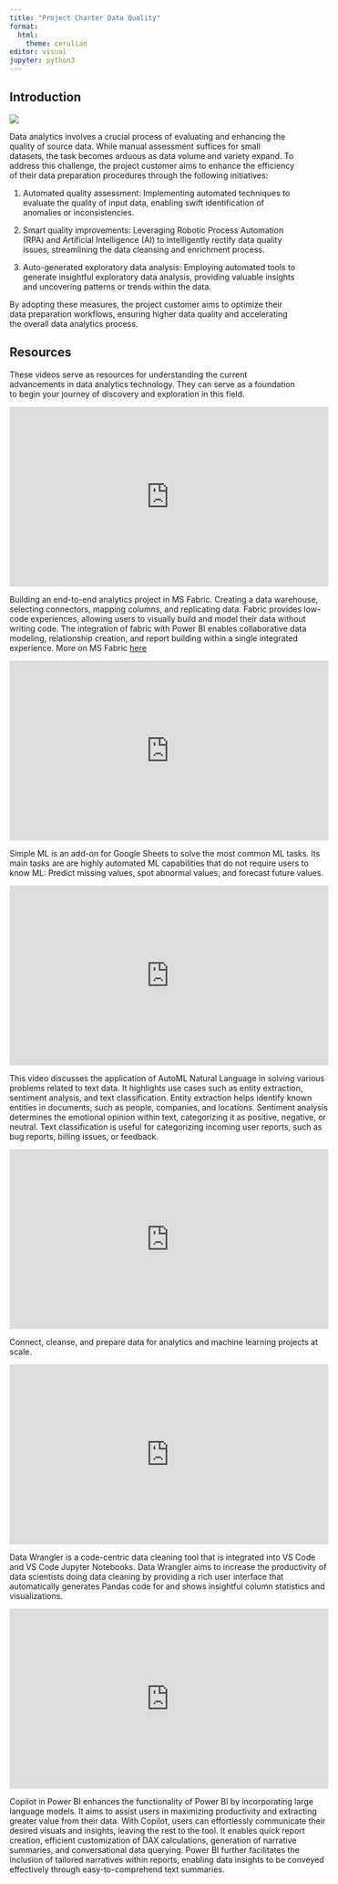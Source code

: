 ```yaml
---
title: "Project Charter Data Quality"
format:
  html:
    theme: cerulian
editor: visual
jupyter: python3
---
```


## Introduction

![](https://www.datascience-pm.com/wp-content/uploads/2021/02/CRISP-DM.png)

Data analytics involves a crucial process of evaluating and enhancing the quality of source data. While manual assessment suffices for small datasets, the task becomes arduous as data volume and variety expand. To address this challenge, the project customer aims to enhance the efficiency of their data preparation procedures through the following initiatives:

1. Automated quality assessment: Implementing automated techniques to evaluate the quality of input data, enabling swift identification of anomalies or inconsistencies.

2. Smart quality improvements: Leveraging Robotic Process Automation (RPA) and Artificial Intelligence (AI) to intelligently rectify data quality issues, streamlining the data cleansing and enrichment process.

3. Auto-generated exploratory data analysis: Employing automated tools to generate insightful exploratory data analysis, providing valuable insights and uncovering patterns or trends within the data.

By adopting these measures, the project customer aims to optimize their data preparation workflows, ensuring higher data quality and accelerating the overall data analytics process.

## Resources

These videos serve as resources for understanding the current advancements in data analytics technology. They can serve as a foundation to begin your journey of discovery and exploration in this field.

```{=html}
<div class="card border-dark mb-3" style="width: 562px">
  <iframe width="560" height="315" src="https://www.youtube.com/embed/KswXd7tnJko" title="YouTube video player" frameborder="0" allow="accelerometer; autoplay; clipboard-write; encrypted-media; gyroscope; picture-in-picture; web-share" allowfullscreen>
</iframe>
  <div class="card-body">
    <p class="card-text">Building an end-to-end analytics project in MS Fabric. Creating a data warehouse, selecting connectors, mapping columns, and replicating data. Fabric provides low-code experiences, allowing users to visually build and model their data without writing code. The integration of fabric with Power BI enables collaborative data modeling, relationship creation, and report building within a single integrated experience. More on MS Fabric <a href="https://www.microsoft.com/en-us/microsoft-fabric" target="_blank">here</a></p>
</div>
</div>
```

```{=html}
<div class="card border-dark mb-3" style="width: 562px">
  <iframe width="560" height="315" src="https://www.youtube.com/embed/GYCORMNr_IU" title="YouTube video player" frameborder="0" allow="accelerometer; autoplay; clipboard-write; encrypted-media; gyroscope; picture-in-picture; web-share" allowfullscreen></iframe>
  <div class="card-body">
    <p class="card-text">Simple ML is an add-on for Google Sheets to solve the most common ML tasks. Its main tasks are are highly automated ML capabilities that do not require users to know ML: Predict missing values, spot abnormal values, and forecast future values.</p>
</div>
</div>

```

```{=html}
<div class="card border-dark mb-3" style="width: 562px">
  <iframe width="560" height="315" src="https://www.youtube.com/embed/K7GPVZZiC6s" title="YouTube video player" frameborder="0" allow="accelerometer; autoplay; clipboard-write; encrypted-media; gyroscope; picture-in-picture; web-share" allowfullscreen></iframe>
  <div class="card-body">
    <p class="card-text">This video discusses the application of AutoML Natural Language in solving various problems related to text data. It highlights use cases such as entity extraction, sentiment analysis, and text classification. Entity extraction helps identify known entities in documents, such as people, companies, and locations. Sentiment analysis determines the emotional opinion within text, categorizing it as positive, negative, or neutral. Text classification is useful for categorizing incoming user reports, such as bug reports, billing issues, or feedback.</p>
</div>    
</div>
```

```{=html}
<div class="card border-dark mb-3" style="width: 562px">
  <iframe width="560" height="315" src="https://www.youtube.com/embed/MxKNdVNyLJY" title="YouTube video player" frameborder="0" allow="accelerometer; autoplay; clipboard-write; encrypted-media; gyroscope; picture-in-picture; web-share" allowfullscreen></iframe>
  <div class="card-body">
    <p class="card-text">Connect, cleanse, and prepare data for analytics and machine learning projects at scale.</p>
</div>    
</div>
```

```{=html}
<div class="card border-dark mb-3" style="width: 562px">
  <iframe width="560" height="315" src="https://www.youtube.com/embed/KrzcV1c1W1U" title="YouTube video player" frameborder="0" allow="accelerometer; autoplay; clipboard-write; encrypted-media; gyroscope; picture-in-picture; web-share" allowfullscreen></iframe>
  <div class="card-body">
    <p class="card-text">Data Wrangler is a code-centric data cleaning tool that is integrated into VS Code and VS Code Jupyter Notebooks. Data Wrangler aims to increase the productivity of data scientists doing data cleaning by providing a rich user interface that automatically generates Pandas code for and shows insightful column statistics and visualizations.</p>
</div>
</div>
```

```{=html}
<div class="card border-dark mb-3" style="width: 562px">
  <iframe width="560" height="315" src="https://www.youtube.com/embed/wr__6tM5U6I" title="YouTube video player" frameborder="0" allow="accelerometer; autoplay; clipboard-write; encrypted-media; gyroscope; picture-in-picture; web-share" allowfullscreen></iframe>
  <div class="card-body">
    <p class="card-text">Copilot in Power BI enhances the functionality of Power BI by incorporating large language models. It aims to assist users in maximizing productivity and extracting greater value from their data. With Copilot, users can effortlessly communicate their desired visuals and insights, leaving the rest to the tool. It enables quick report creation, efficient customization of DAX calculations, generation of narrative summaries, and conversational data querying. Power BI further facilitates the inclusion of tailored narratives within reports, enabling data insights to be conveyed effectively through easy-to-comprehend text summaries.</p>
</div>    
</div>
```



